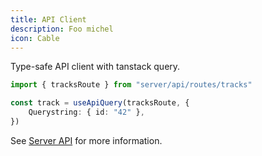 ```yaml
---
title: API Client
description: Foo michel
icon: Cable
---
```


Type-safe API client with tanstack query.

```ts
import { tracksRoute } from "server/api/routes/tracks"

const track = useApiQuery(tracksRoute, {
	Querystring: { id: "42" },
})
```

See [Server API](../server/api) for more information.
